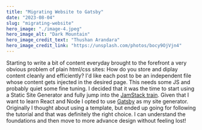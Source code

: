 ```yaml
---
title: "Migrating Website to Gatsby"
date: "2023-08-04"
slug: "migrating-website"
hero_image: "./image-4.jpeg"
hero_image_alt: "Dark Mountain"
hero_image_credit_text: "Thushan Arandara"
hero_image_credit_link: "https://unsplash.com/photos/bocy9OjVjn4"
---
```


Starting to write a bit of content everyday brought to the forefront a very obvious problem of
plain html/css sites: How do you store and diplay content cleanly and efficiently? I'd like 
each post to be an independent file whose content gets injected in the desired page.
This needs some JS and probably quiet some fine tuning. I decided that it was the time to
start using a Static Site Generator and fully jump into the 
[JamStack train](https://jamstack.org/). Given that I want to learn React and Node 
I opted to use [Gatsby](https://gatsbyjs.com/) as my site generator. Originally 
I thought about using a template, but ended up going for following the tutorial
and that was definitely the right choice. I can understand the foundations and then 
move to more advance design without feeling lost!